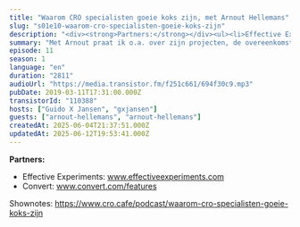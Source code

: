 ```yaml
---
title: "Waarom CRO specialisten goeie koks zijn, met Arnout Hellemans"
slug: "s01e10-waarom-cro-specialisten-goeie-koks-zijn"
description: "<div><strong>Partners:</strong></div><ul><li>Effective Experiments: www.effectiveexperiments.com</li><li>Convert: www.convert.com/features</li></ul><div>Shownotes: https://www.cro.cafe/podcast/waarom-cro-specialisten-goeie-koks-zijn</div>"
summary: "Met Arnout praat ik o.a. over zijn projecten, de overeenkomsten tussen CRO en SEO, het belang van een experimentele mindset, waarom veel CRO specialisten goeie koks zijn, het op orde hebben van de basics van je website (zoals snelheid van de pagina) en het gebruiken van Google Analytics Calculated Metrics voor het bouwen van een \"Frustratie metric\"."
episode: 11
season: 1
language: "en"
duration: "2811"
audioUrl: "https://media.transistor.fm/f251c661/694f30c9.mp3"
pubDate: 2019-03-11T17:31:00.000Z
transistorId: "110388"
hosts: ["Guido X Jansen", "gxjansen"]
guests: ["arnout-hellemans", "arnout-hellemans"]
createdAt: 2025-06-04T21:37:51.000Z
updatedAt: 2025-06-12T19:53:41.000Z
---
```


**Partners:**

- Effective Experiments: www.effectiveexperiments.com
- Convert: www.convert.com/features

Shownotes: https://www.cro.cafe/podcast/waarom-cro-specialisten-goeie-koks-zijn

